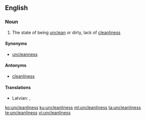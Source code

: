 ==English==
===Noun===
{{en-noun|-}}

# The state of being [[unclean]] or dirty, lack of [[cleanliness]]

====Synonyms====
*[[uncleanness]]

====Antonyms====
*[[cleanliness]]

====Translations====
{{trans-top|state of being unclean, dirty}}
* Latvian: {{t-|lv|netīrība}}, {{t-|lv|netīrīgums}}
{{trans-mid}}
{{trans-bottom}}

[[ko:uncleanliness]]
[[ku:uncleanliness]]
[[ml:uncleanliness]]
[[ta:uncleanliness]]
[[te:uncleanliness]]
[[vi:uncleanliness]]